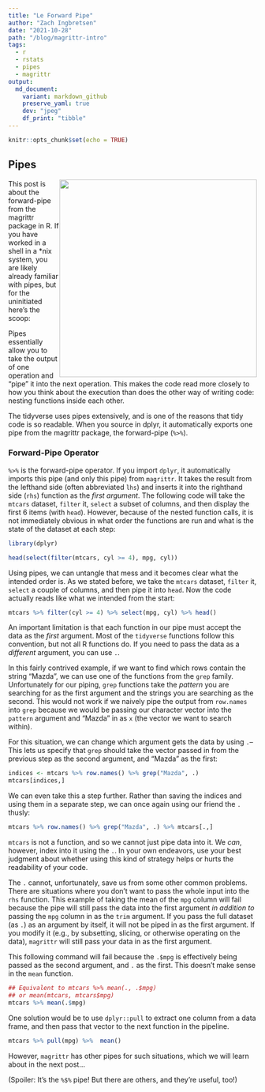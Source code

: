 ```yaml
---
title: "Le Forward Pipe"
author: "Zach Ingbretsen"
date: "2021-10-28"
path: "/blog/magrittr-intro"
tags:
  - r
  - rstats
  - pipes
  - magrittr
output:
  md_document:
    variant: markdown_github
    preserve_yaml: true
    dev: "jpeg"
    df_print: "tibble"
---
```



```r
knitr::opts_chunk$set(echo = TRUE)
```

## Pipes
<div className="right">
<img style="float:right;width:400px;" src="imgs/magrittr.png" />
</div>

This post is about the forward-pipe from the magrittr package in R. If you have worked in a shell in a *nix system, you are likely already familiar with pipes, but for the uninitiated here's the scoop:

Pipes essentially allow you to take the output of one operation and "pipe" it into the next operation. This makes the code read more closely to how you think about the execution than does the other way of writing code: nesting functions inside each other.

The tidyverse uses pipes extensively, and is one of the reasons that tidy code is so readable. When you source in dplyr, it automatically exports one pipe from the magrittr package, the forward-pipe (`%>%`).

### Forward-Pipe Operator

`%>%` is the forward-pipe operator. If you import `dplyr`, it automatically imports this pipe (and only this pipe) from `magrittr`. It takes the result from the lefthand side (often abbreviated `lhs`) and inserts it into the righthand side (`rhs`) function as the *first argument*. The following code will take the `mtcars` dataset, `filter` it, `select` a subset of columns, and then display the first 6 items (with `head`). However, because of the nested function calls, it is not immediately obvious in what order the functions are run and what is the state of the dataset at each step:
```r
library(dplyr)

head(select(filter(mtcars, cyl >= 4), mpg, cyl))
```

Using pipes, we can untangle that mess and it becomes clear what the intended order is. As we stated before, we take the `mtcars` dataset, `filter` it, `select` a couple of columns, and then pipe it into `head`. Now the code actually reads like what we intended from the start:
```r
mtcars %>% filter(cyl >= 4) %>% select(mpg, cyl) %>% head()
```

An important limitation is that each function in our pipe must accept the data as the *first* argument. Most of the `tidyverse` functions follow this convention, but not all R functions do. If you need to pass the data as a *different* argument, you can use `.`.

In this fairly contrived example, if we want to find which rows contain the string "Mazda", we can use one of the functions from the `grep` family. Unfortunately for our piping, `grep` functions take the *pattern* you are searching for as the first argument and the strings you are searching as the second. This would not work if we naively pipe the output from `row.names` into `grep` because we would be passing our character vector into the `pattern` argument and "Mazda" in as `x` (the vector we want to search within).

For this situation, we can change which argument gets the data by using `.`--This lets us specify that `grep` should take the vector passed in from the previous step as the second argument, and "Mazda" as the first:

```r
indices <- mtcars %>% row.names() %>% grep("Mazda", .)
mtcars[indices,]
```

We can even take this a step further. Rather than saving the indices and using them in a separate step, we can once again using our friend the `.` thusly:
```r
mtcars %>% row.names() %>% grep("Mazda", .) %>% mtcars[.,]
```
`mtcars` is not a function, and so we cannot just pipe data into it. We *can*, however, index into it using the `.`. In your own endeavors, use your best judgment about whether using this kind of strategy helps or hurts the readability of your code.

The `.` cannot, unfortunately, save us from some other common problems. There are situations where you don't want to pass the whole input into the `rhs` function. This example of taking the mean of the `mpg` column will fail because the pipe will still pass the data into the first argument *in addition to* passing the `mpg` column in as the `trim` argument. If you pass the full dataset (as `.`) as an argument by itself, it will not be piped in as the first argument. If you modify it (e.g., by subsetting, slicing, or otherwise operating on the data), `magrittr` will still pass your data in as the first argument.

This following command will fail because the `.$mpg` is effectively being passed as the second argument, and `.` as the first. This doesn't make sense in the `mean` function.
```r
## Equivalent to mtcars %>% mean(., .$mpg)
## or mean(mtcars, mtcars$mpg)
mtcars %>% mean(.$mpg)
```

One solution would be to use `dplyr::pull` to extract one column from a data frame, and then pass that vector to the next function in the pipeline.

```r
mtcars %>% pull(mpg) %>%  mean()
```

However, `magrittr` has other pipes for such situations, which we will learn about in the next post...

(Spoiler: It's the `%$%` pipe! But there are others, and they're useful, too!)

